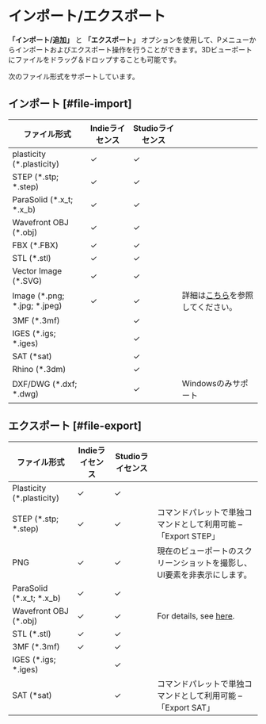 # インポート/エクスポート

**「インポート/追加」** と **「エクスポート」** オプションを使用して、Pメニューからインポートおよびエクスポート操作を行うことができます。3Dビューポートにファイルをドラッグ＆ドロップすることも可能です。<br/>

次のファイル形式をサポートしています。

## インポート [#file-import]

| ファイル形式                 | Indieライセンス | Studioライセンス |                                                                  |
| ---------------------------- | --------------- | ---------------- | ---------------------------------------------------------------- |
| plasticity (*.plasticity)    | ✓              | ✓               |                                                                  |
| STEP (*.stp; *.step)         | ✓              | ✓               |                                                                  |
| ParaSolid (*.x_t; *.x_b)     | ✓              | ✓               |                                                                  |
| Wavefront OBJ (*.obj)        | ✓              | ✓               |                                                                  |
| FBX (*.FBX)                  | ✓              | ✓               |                                                                  |
| STL (*.stl)                  | ✓              | ✓               |                                                                  |
| Vector Image (*.SVG)         | ✓            | ✓             |                                                      |
| Image (*.png; *.jpg; *.jpeg) | ✓              | ✓               | 詳細は[こちら](importing-reference-images)を参照してください。 |
| 3MF (*.3mf)                  |               | ✓             |                                                      |
| IGES (*.igs; *.iges)         |                 | ✓               |                                                                  |
| SAT (*sat)                   |                 | ✓               |                                                                  |
| Rhino (*.3dm)                |                 | ✓               |                                                                  |
| DXF/DWG (*.dxf; *.dwg)        |                 | ✓               | Windowsのみサポート                                       |

## エクスポート [#file-export]

| ファイル形式               | Indieライセンス | Studioライセンス |                                                  |
| -------------------------- | --------------- | ---------------- | ------------------------------------------------ |
| Plasticity  (*.plasticity) | ✓            | ✓             |                                        |
| STEP  (*.stp; *.step)      | ✓            | ✓             | コマンドパレットで単独コマンドとして利用可能 – 「Export STEP」|
| PNG  | ✓            | ✓             |  現在のビューポートのスクリーンショットを撮影し、UI要素を非表示にします。                                      |
| ParaSolid  (*.x_t; *.x_b)  | ✓            | ✓             |                                        |
| Wavefront OBJ (*.obj)      | ✓            | ✓             | For details, see [here](export-obj). |
| STL  (*.stl)               | ✓            | ✓             |                                        |
| 3MF (*.3mf)                | ✓            | ✓             |                                        |
| IGES  (*.igs; *.iges)      |               | ✓             |                                        |
| SAT  (*sat)                |               | ✓             | コマンドパレットで単独コマンドとして利用可能 – 「Export SAT」|
